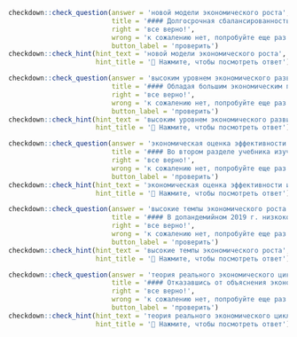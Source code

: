 ```r
checkdown::check_question(answer = 'новой модели экономического роста', 
                          title = '#### Долгосрочная сбалансированность и устойчивость бюджетной системы — важнейшее условие формирования ____________ (**новый, модель, экономический, рост**).',
                          right = 'все верно!', 
                          wrong = 'к сожалению нет, попробуйте еще раз...',
                          button_label = 'проверить')
checkdown::check_hint(hint_text = 'новой модели экономического роста',
                      hint_title = '🔎 Нажмите, чтобы посмотреть ответ')
```

```r
checkdown::check_question(answer = 'высоким уровнем экономического развития', 
                          title = '#### Обладая большим экономическим потенциалом и довольно ____________ (**высокий, уровень, экономический, развитие**), Бразилия входит в число новых индустриализующихся стран.',
                          right = 'все верно!', 
                          wrong = 'к сожалению нет, попробуйте еще раз...',
                          button_label = 'проверить')
checkdown::check_hint(hint_text = 'высоким уровнем экономического развития',
                      hint_title = '🔎 Нажмите, чтобы посмотреть ответ')
```

```r
checkdown::check_question(answer = 'экономическая оценка эффективности инвестиций', 
                          title = '#### Во втором разделе учебника изучаются вопросы более прикладного характера: источники финансирования инвестиций, методы и формы финансирования инвестиций, ____________ (**экономическая, оценка, эффективности, инвестиций**), в том числе цифровых методов.',
                          right = 'все верно!', 
                          wrong = 'к сожалению нет, попробуйте еще раз...',
                          button_label = 'проверить')
checkdown::check_hint(hint_text = 'экономическая оценка эффективности инвестиций',
                      hint_title = '🔎 Нажмите, чтобы посмотреть ответ')
```

```r
checkdown::check_question(answer = 'высокие темпы экономического роста', 
                          title = '#### В допандемийном 2019 г. низкокоррумпированные страны (с первых мест рейтинга ИВК) как Финляндия, Сингапур, Великобритания, США имели не____________ (**высокие, темпы, экономического, роста**).',
                          right = 'все верно!', 
                          wrong = 'к сожалению нет, попробуйте еще раз...',
                          button_label = 'проверить')
checkdown::check_hint(hint_text = 'высокие темпы экономического роста',
                      hint_title = '🔎 Нажмите, чтобы посмотреть ответ')
```

```r
checkdown::check_question(answer = 'теория реального экономического цикла', 
                          title = '#### Отказавшись от объяснения экономического цикла денежными причинами, ____________ (**теория, реальный, экономический, цикл**) должна выполнить две задачи.',
                          right = 'все верно!', 
                          wrong = 'к сожалению нет, попробуйте еще раз...',
                          button_label = 'проверить')
checkdown::check_hint(hint_text = 'теория реального экономического цикла',
                      hint_title = '🔎 Нажмите, чтобы посмотреть ответ')
```

